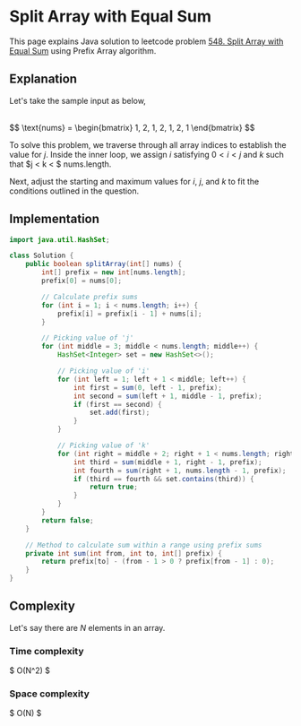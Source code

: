 


#  Split Array with Equal Sum

This page explains Java solution to leetcode problem [548. Split Array with Equal Sum](https://leetcode.com/problems/split-array-with-equal-sum/description/) using Prefix Array algorithm.






## Explanation 



Let's take the sample input as below,

<br />
$$
\text{nums} = \begin{bmatrix}
1, 2, 1, 2, 1, 2, 1
\end{bmatrix}
$$
<br />


To solve this problem, we traverse through all array indices to establish the value for $j$. Inside the inner loop, we assign $i$ satisfying $0 < i < j$ and $k$ such that $j < k < $ nums.length.


Next, adjust the starting and maximum values for $i$, $j$, and $k$ to fit the conditions outlined in the question.

## Implementation
<Tabs>
  <TabItem value="Java" label="Java" default>

```java
import java.util.HashSet;

class Solution {
    public boolean splitArray(int[] nums) {
        int[] prefix = new int[nums.length];
        prefix[0] = nums[0];

        // Calculate prefix sums
        for (int i = 1; i < nums.length; i++) {
            prefix[i] = prefix[i - 1] + nums[i];
        }

        // Picking value of 'j'
        for (int middle = 3; middle < nums.length; middle++) {
            HashSet<Integer> set = new HashSet<>();

            // Picking value of 'i'
            for (int left = 1; left + 1 < middle; left++) {
                int first = sum(0, left - 1, prefix);
                int second = sum(left + 1, middle - 1, prefix);
                if (first == second) {
                    set.add(first);
                }
            }

            // Picking value of 'k'
            for (int right = middle + 2; right + 1 < nums.length; right++) {
                int third = sum(middle + 1, right - 1, prefix);
                int fourth = sum(right + 1, nums.length - 1, prefix);
                if (third == fourth && set.contains(third)) {
                    return true;
                }
            }
        }
        return false;
    }

    // Method to calculate sum within a range using prefix sums
    private int sum(int from, int to, int[] prefix) {
        return prefix[to] - (from - 1 > 0 ? prefix[from - 1] : 0);
    }
}
```
</TabItem>
</Tabs>








## Complexity 

Let's say there are $N$ elements in an array.

### Time complexity 
$
O(N^2)
$

### Space complexity
$
O(N)
$

